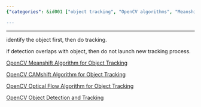```yaml
---
{"categories": &id001 ["object tracking", "OpenCV algorithms", "Meanshift", "CAMshift", "Optical Flow", "identifying objects", "avoiding duplicate processes"], "category": "Video Object Tracking", "date": "2022-09-17 06:41:49", "description": "This text discusses object tracking in video using OpenCV algorithms such as Meanshift, CAMshift, and Optical Flow. It emphasizes identifying the object first before starting tracking and avoiding duplicate processes when detection overlaps with an existing object.", "tags": *id001, "title": "Object Tracking, Video"}

---
```


------

identify the object first, then do tracking.

if detection overlaps with object, then do not launch new tracking process.

[OpenCV Meanshift Algorithm for Object Tracking](https://mpolinowski.github.io/docs/IoT-and-Machine-Learning/ML/2021-12-08--opencv-meanshift-tracking/2021-12-08/)

[OpenCV CAMshift Algorithm for Object Tracking](https://mpolinowski.github.io/docs/IoT-and-Machine-Learning/ML/2021-12-09--opencv-camshift-tracking/2021-12-09/)

[OpenCV Optical Flow Algorithm for Object Tracking](https://mpolinowski.github.io/docs/IoT-and-Machine-Learning/ML/2021-12-10--opencv-optical-flow-tracking/2021-12-10)

[OpenCV Object Detection and Tracking](https://mpolinowski.github.io/docs/IoT-and-Machine-Learning/ML/2021-12-07--opencv-detection-and-tracking/2021-12-07)

